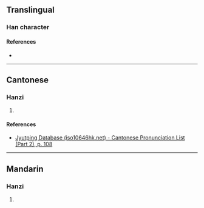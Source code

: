 {{character info/new}}
==Translingual==

===Han character===
{{Han char|rn=61|rad=心|as=08|sn=12|four=|canj=HRP|ids=⿱和心}}

====References====
* {{Han ref|kx=0390.350|dkj=10790|dj=0725.030|hdz=42311.090|uh=60D2|ud=24786}}

----

==Cantonese==

===Hanzi===
{{yue-hanzi|jyut=[[wo4]]|y=wo4}}

# {{defn|lang=yue|sort=心08}}

====References====
* [http://www.iso10646hk.net/jp/document/download.jsp Jyutping Database (iso10646hk.net) - Cantonese Pronunciation List (Part 2), p. 108]

----

==Mandarin==

===Hanzi===
{{cmn-hanzi|pin=[[hé]] ([[he2]])|wg=ho<sup>2</sup>}}

# {{defn|lang=cmn|sort=心08}}